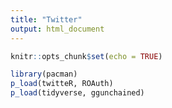 ```yaml
---
title: "Twitter"
output: html_document
---
```


```r
knitr::opts_chunk$set(echo = TRUE)

library(pacman)
p_load(twitteR, ROAuth)
p_load(tidyverse, ggunchained)
```

